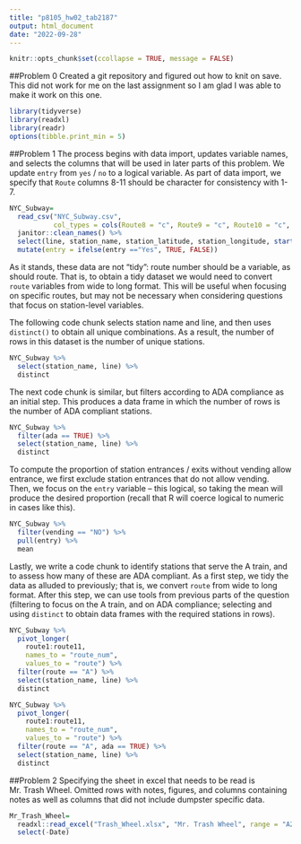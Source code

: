 ```yaml
---
title: "p8105_hw02_tab2187"
output: html_document
date: "2022-09-28"
---
```


```r
knitr::opts_chunk$set(ccollapse = TRUE, message = FALSE)
```
##Problem 0
Created a git repository and figured out how to knit on save. This did not work for me on the last assignment so I am glad I was able to make it work on this one.

```r
library(tidyverse)
library(readxl)
library(readr)
options(tibble.print_min = 5)
```

##Problem 1
The process begins with data import, updates variable names, and selects the columns that will be used in later parts of this problem. We update `entry` from `yes` / `no` to a logical variable. As part of data import, we specify that `Route` columns 8-11 should be character for consistency with 1-7.

```r
NYC_Subway=
  read_csv("NYC_Subway.csv",
           col_types = cols(Route8 = "c", Route9 = "c", Route10 = "c", Route11 = "c")) %>% 
  janitor::clean_names() %>%
  select(line, station_name, station_latitude, station_longitude, starts_with("route"), entry, exit_only, vending, entrance_type, ada) %>% 
  mutate(entry = ifelse(entry =="Yes", TRUE, FALSE))
```

As it stands, these data are not "tidy": route number should be a variable, as should route. That is, to obtain a tidy dataset we would need to convert `route` variables from wide to long format. This will be useful when focusing on specific routes, but may not be necessary when considering questions that focus on station-level variables. 

The following code chunk selects station name and line, and then uses `distinct()` to obtain all unique combinations. As a result, the number of rows in this dataset is the number of unique stations.

```r
NYC_Subway %>% 
  select(station_name, line) %>% 
  distinct
```

The next code chunk is similar, but filters according to ADA compliance as an initial step. This produces a data frame in which the number of rows is the number of ADA compliant stations. 

```r
NYC_Subway %>% 
  filter(ada == TRUE) %>% 
  select(station_name, line) %>% 
  distinct
```

To compute the proportion of station entrances / exits without vending allow entrance, we first exclude station entrances that do not allow vending. Then, we focus on the `entry` variable -- this logical, so taking the mean will produce the desired proportion (recall that R will coerce logical to numeric in cases like this).

```r
NYC_Subway %>% 
  filter(vending == "NO") %>% 
  pull(entry) %>% 
  mean
```

Lastly, we write a code chunk to identify stations that serve the A train, and to assess how many of these are ADA compliant. As a first step, we tidy the data as alluded to previously; that is, we convert `route` from wide to long format. After this step, we can use tools from previous parts of the question (filtering to focus on the A train, and on ADA compliance; selecting and using `distinct` to obtain data frames with the required stations in rows).

```r
NYC_Subway %>% 
  pivot_longer(
    route1:route11,
    names_to = "route_num",
    values_to = "route") %>% 
  filter(route == "A") %>% 
  select(station_name, line) %>% 
  distinct

NYC_Subway %>% 
  pivot_longer(
    route1:route11,
    names_to = "route_num",
    values_to = "route") %>% 
  filter(route == "A", ada == TRUE) %>% 
  select(station_name, line) %>% 
  distinct
```

##Problem 2
Specifying the sheet in excel that needs to be read is Mr. Trash Wheel. Omitted rows with notes, figures, and columns containing notes as well as columns that did not include dumpster specific data.
```r
Mr_Trash_Wheel=
  readxl::read_excel("Trash_Wheel.xlsx", "Mr. Trash Wheel", range = "A2:N535") %>% 
  select(-Date)
```

